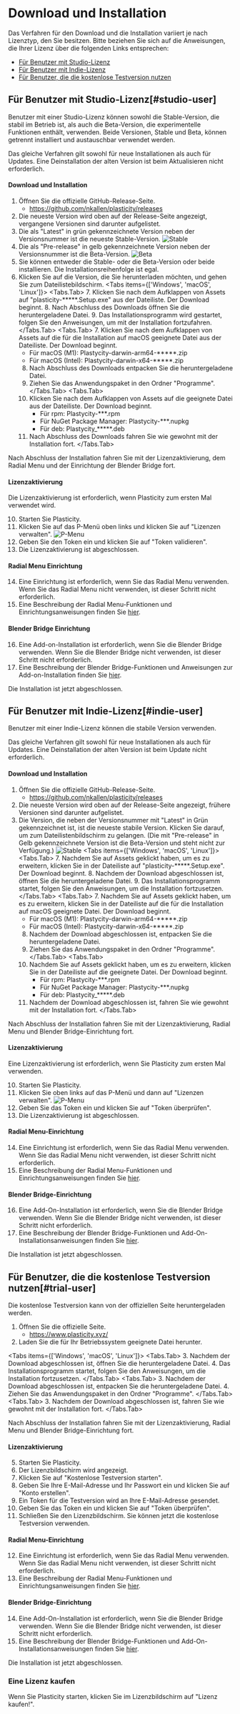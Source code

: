 
# Download und Installation

Das Verfahren für den Download und die Installation variiert je nach Lizenztyp, den Sie besitzen. Bitte beziehen Sie sich auf die Anweisungen, die Ihrer Lizenz über die folgenden Links entsprechen:
- [Für Benutzer mit Studio-Lizenz](#studio-user)
- [Für Benutzer mit Indie-Lizenz](#indie-user)
- [Für Benutzer, die die kostenlose Testversion nutzen](#trial-user)

## Für Benutzer mit Studio-Lizenz[#studio-user]

Benutzer mit einer Studio-Lizenz können sowohl die Stable-Version, die stabil im Betrieb ist, als auch die Beta-Version, die experimentelle Funktionen enthält, verwenden.
Beide Versionen, Stable und Beta, können getrennt installiert und austauschbar verwendet werden.

Das gleiche Verfahren gilt sowohl für neue Installationen als auch für Updates. Eine Deinstallation der alten Version ist beim Aktualisieren nicht erforderlich.

#### Download und Installation
1. Öffnen Sie die offizielle GitHub-Release-Seite.
   - https://github.com/nkallen/plasticity/releases
2. Die neueste Version wird oben auf der Release-Seite angezeigt, vergangene Versionen sind darunter aufgelistet.
3. Die als "Latest" in grün gekennzeichnete Version neben der Versionsnummer ist die neueste Stable-Version.
   ![Stable](/img/download-latest.png)
4. Die als "Pre-release" in gelb gekennzeichnete Version neben der Versionsnummer ist die Beta-Version.
   ![Beta](/img/download-beta.png)
5. Sie können entweder die Stable- oder die Beta-Version oder beide installieren. Die Installationsreihenfolge ist egal.
6. Klicken Sie auf die Version, die Sie herunterladen möchten, und gehen Sie zum Dateilistebildschirm.
<Tabs items={['Windows', 'macOS', 'Linux']}>
   <Tabs.Tab>
   7. Klicken Sie nach dem Aufklappen von Assets auf "plasticity-*****.Setup.exe" aus der Dateiliste. Der Download beginnt.
   8. Nach Abschluss des Downloads öffnen Sie die heruntergeladene Datei.
   9. Das Installationsprogramm wird gestartet, folgen Sie den Anweisungen, um mit der Installation fortzufahren.
   </Tabs.Tab>
   <Tabs.Tab>
   7. Klicken Sie nach dem Aufklappen von Assets auf die für die Installation auf macOS geeignete Datei aus der Dateiliste. Der Download beginnt.
      - Für macOS (M1): Plastycity-darwin-arm64-*****.zip
      - Für macOS (Intel): Plastycity-darwin-x64-*****.zip
   8. Nach Abschluss des Downloads entpacken Sie die heruntergeladene Datei.
   9. Ziehen Sie das Anwendungspaket in den Ordner "Programme".
   </Tabs.Tab>
   <Tabs.Tab>
   7. Klicken Sie nach dem Aufklappen von Assets auf die geeignete Datei aus der Dateiliste. Der Download beginnt.
      - Für rpm: Plastycity-***.rpm
      - Für NuGet Package Manager: Plastycity-***.nupkg	
      - Für deb: Plastycity_*****.deb
   8. Nach Abschluss des Downloads fahren Sie wie gewohnt mit der Installation fort.
   </Tabs.Tab>
</Tabs>

Nach Abschluss der Installation fahren Sie mit der Lizenzaktivierung, dem Radial Menu und der Einrichtung der Blender Bridge fort.

#### Lizenzaktivierung

Die Lizenzaktivierung ist erforderlich, wenn Plasticity zum ersten Mal verwendet wird.

10. Starten Sie Plasticity.
11. Klicken Sie auf das P-Menü oben links und klicken Sie auf "Lizenzen verwalten".
   ![P-Menu](/img/p-menu.png)
12. Geben Sie den Token ein und klicken Sie auf "Token validieren".
13. Die Lizenzaktivierung ist abgeschlossen.

#### Radial Menu Einrichtung
14. Eine Einrichtung ist erforderlich, wenn Sie das Radial Menu verwenden. Wenn Sie das Radial Menu nicht verwenden, ist dieser Schritt nicht erforderlich.
15. Eine Beschreibung der Radial Menu-Funktionen und Einrichtungsanweisungen finden Sie [hier](../plasticity-essentials/radial-menu).

#### Blender Bridge Einrichtung
16. Eine Add-on-Installation ist erforderlich, wenn Sie die Blender Bridge verwenden. Wenn Sie die Blender Bridge nicht verwenden, ist dieser Schritt nicht erforderlich.
17. Eine Beschreibung der Blender Bridge-Funktionen und Anweisungen zur Add-on-Installation finden Sie [hier](../blender/introduction-blender-bridge).

Die Installation ist jetzt abgeschlossen.

## Für Benutzer mit Indie-Lizenz[#indie-user]

Benutzer mit einer Indie-Lizenz können die stabile Version verwenden.

Das gleiche Verfahren gilt sowohl für neue Installationen als auch für Updates. Eine Deinstallation der alten Version ist beim Update nicht erforderlich.

#### Download und Installation
1. Öffnen Sie die offizielle GitHub-Release-Seite.
   - https://github.com/nkallen/plasticity/releases
2. Die neueste Version wird oben auf der Release-Seite angezeigt, frühere Versionen sind darunter aufgelistet.
3. Die Version, die neben der Versionsnummer mit "Latest" in Grün gekennzeichnet ist, ist die neueste stabile Version. Klicken Sie darauf, um zum Dateilistenbildschirm zu gelangen. (Die mit "Pre-release" in Gelb gekennzeichnete Version ist die Beta-Version und steht nicht zur Verfügung.)
   ![Stable](/img/download-latest.png)
<Tabs items={['Windows', 'macOS', 'Linux']}>
   <Tabs.Tab>
   7. Nachdem Sie auf Assets geklickt haben, um es zu erweitern, klicken Sie in der Dateiliste auf "plasticity-*****.Setup.exe". Der Download beginnt.
   8. Nachdem der Download abgeschlossen ist, öffnen Sie die heruntergeladene Datei.
   9. Das Installationsprogramm startet, folgen Sie den Anweisungen, um die Installation fortzusetzen.
   </Tabs.Tab>
   <Tabs.Tab>
   7. Nachdem Sie auf Assets geklickt haben, um es zu erweitern, klicken Sie in der Dateiliste auf die für die Installation auf macOS geeignete Datei. Der Download beginnt.
      - Für macOS (M1): Plastycity-darwin-arm64-*****.zip
      - Für macOS (Intel): Plastycity-darwin-x64-*****.zip
   8. Nachdem der Download abgeschlossen ist, entpacken Sie die heruntergeladene Datei.
   9. Ziehen Sie das Anwendungspaket in den Ordner "Programme".
   </Tabs.Tab>
   <Tabs.Tab>
   7. Nachdem Sie auf Assets geklickt haben, um es zu erweitern, klicken Sie in der Dateiliste auf die geeignete Datei. Der Download beginnt.
      - Für rpm: Plastycity-***.rpm
      - Für NuGet Package Manager: Plastycity-***.nupkg
      - Für deb: Plastycity_*****.deb
   8. Nachdem der Download abgeschlossen ist, fahren Sie wie gewohnt mit der Installation fort.
   </Tabs.Tab>
</Tabs>

Nach Abschluss der Installation fahren Sie mit der Lizenzaktivierung, Radial Menu und Blender Bridge-Einrichtung fort.

#### Lizenzaktivierung

Eine Lizenzaktivierung ist erforderlich, wenn Sie Plasticity zum ersten Mal verwenden.

10. Starten Sie Plasticity.
11. Klicken Sie oben links auf das P-Menü und dann auf "Lizenzen verwalten".
   ![P-Menu](/img/p-menu.png)
12. Geben Sie das Token ein und klicken Sie auf "Token überprüfen".
13. Die Lizenzaktivierung ist abgeschlossen.

#### Radial Menu-Einrichtung
14. Eine Einrichtung ist erforderlich, wenn Sie das Radial Menu verwenden. Wenn Sie das Radial Menu nicht verwenden, ist dieser Schritt nicht erforderlich.
15. Eine Beschreibung der Radial Menu-Funktionen und Einrichtungsanweisungen finden Sie [hier](../plasticity-essentials/radial-menu).

#### Blender Bridge-Einrichtung
16. Eine Add-On-Installation ist erforderlich, wenn Sie die Blender Bridge verwenden. Wenn Sie die Blender Bridge nicht verwenden, ist dieser Schritt nicht erforderlich.
17. Eine Beschreibung der Blender Bridge-Funktionen und Add-On-Installationsanweisungen finden Sie [hier](../blender/introduction-blender-bridge).

Die Installation ist jetzt abgeschlossen.

## Für Benutzer, die die kostenlose Testversion nutzen[#trial-user]

Die kostenlose Testversion kann von der offiziellen Seite heruntergeladen werden.

1. Öffnen Sie die offizielle Seite.
   - https://www.plasticity.xyz/
2. Laden Sie die für Ihr Betriebssystem geeignete Datei herunter.

<Tabs items={['Windows', 'macOS', 'Linux']}>
   <Tabs.Tab>
   3. Nachdem der Download abgeschlossen ist, öffnen Sie die heruntergeladene Datei.
   4. Das Installationsprogramm startet, folgen Sie den Anweisungen, um die Installation fortzusetzen.
   </Tabs.Tab>
   <Tabs.Tab>
   3. Nachdem der Download abgeschlossen ist, entpacken Sie die heruntergeladene Datei.
   4. Ziehen Sie das Anwendungspaket in den Ordner "Programme".
   </Tabs.Tab>
   <Tabs.Tab>
   3. Nachdem der Download abgeschlossen ist, fahren Sie wie gewohnt mit der Installation fort.
   </Tabs.Tab>
</Tabs>

Nach Abschluss der Installation fahren Sie mit der Lizenzaktivierung, Radial Menu und Blender Bridge-Einrichtung fort.

#### Lizenzaktivierung
5. Starten Sie Plasticity.
6. Der Lizenzbildschirm wird angezeigt.
7. Klicken Sie auf "Kostenlose Testversion starten".
8. Geben Sie Ihre E-Mail-Adresse und Ihr Passwort ein und klicken Sie auf "Konto erstellen".
9. Ein Token für die Testversion wird an Ihre E-Mail-Adresse gesendet.
10. Geben Sie das Token ein und klicken Sie auf "Token überprüfen".
11. Schließen Sie den Lizenzbildschirm. Sie können jetzt die kostenlose Testversion verwenden.

#### Radial Menu-Einrichtung
12. Eine Einrichtung ist erforderlich, wenn Sie das Radial Menu verwenden. Wenn Sie das Radial Menu nicht verwenden, ist dieser Schritt nicht erforderlich.
13. Eine Beschreibung der Radial Menu-Funktionen und Einrichtungsanweisungen finden Sie [hier](../plasticity-essentials/radial-menu).

#### Blender Bridge-Einrichtung
14. Eine Add-On-Installation ist erforderlich, wenn Sie die Blender Bridge verwenden. Wenn Sie die Blender Bridge nicht verwenden, ist dieser Schritt nicht erforderlich.
15. Eine Beschreibung der Blender Bridge-Funktionen und Add-On-Installationsanweisungen finden Sie [hier](../blender/introduction-blender-bridge).

Die Installation ist jetzt abgeschlossen.

### Eine Lizenz kaufen
Wenn Sie Plasticity starten, klicken Sie im Lizenzbildschirm auf "Lizenz kaufen!".